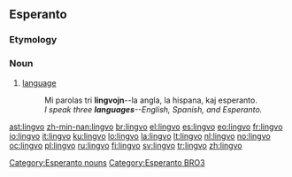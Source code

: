 ==Esperanto==

===Etymology===
{{etyl|la|eo}} {{term|lingua}}

===Noun===
{{eo-noun}}

# [[language]]
#: Mi parolas tri '''lingvojn'''--la angla, la hispana, kaj esperanto.
#: ''I speak three '''languages'''--English, Spanish, and Esperanto.'' 

[[Category:Esperanto nouns]]
[[Category:Esperanto BRO3]]

[[ast:lingvo]]
[[zh-min-nan:lingvo]]
[[br:lingvo]]
[[el:lingvo]]
[[es:lingvo]]
[[eo:lingvo]]
[[fr:lingvo]]
[[io:lingvo]]
[[it:lingvo]]
[[ku:lingvo]]
[[lo:lingvo]]
[[la:lingvo]]
[[lt:lingvo]]
[[nl:lingvo]]
[[no:lingvo]]
[[oc:lingvo]]
[[pl:lingvo]]
[[ru:lingvo]]
[[fi:lingvo]]
[[sv:lingvo]]
[[tr:lingvo]]
[[zh:lingvo]]